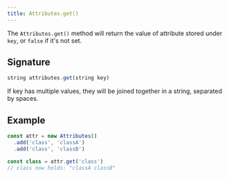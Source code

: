 ```yaml
---
title: Attributes.get()
---
```


The `Attributes.get()` method will return the value of attribute stored under
`key`, or `false` if it's not set.

## Signature

```js
string attributes.get(string key)
```

If key has multiple values, they will be joined together in a string, separated by spaces.

## Example

```js
const attr = new Attributes()
  .add('class', 'classA')
  .add('class', 'classB')

const class = attr.get('class')
// class now holds: "classA classB"
```
